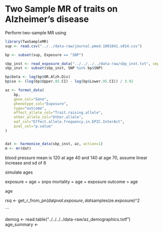 # Two Sample MR of traits on Alzheimer's disease

Perform two-sample MR using 

```r

library(TwoSampleMR)
sup <- read.csv("../../data-raw/journal.pmed.1001841.s014.csv")

bp <- subset(sup, Exposure == "SBP")

sbp_inst <- read_exposure_data("../../../../data-raw/sbp_inst.txt", sep="\t")
sbp_inst <- subset(sbp_inst, SNP %in% bp$SNP)

bp$beta <- log(bp$OR.Alzh.Dis)
bp$se <- (log(bp$Upper.95.CI) - log(bp$Lower.95.CI)) / 3.92

az <- format_data(
	bp,
	gene_col="Gene",
	phenotype_col="Exposure",
	type="outcome",
	effect_allele_col="Trait.raising.allele",
	other_allele_col="Other.allele",
	eaf_col="Effect.allele.frequency.in.EPIC.InterAct",
	pval_col="p.value"
)


dat <- harmonise_data(sbp_inst, az, action=1)
m <- mr(dat)
```


blood pressure mean is 120 at age 40 and 140 at age 70, assume linear increase and sd of 6



simulate ages


exposure = age + snps
mortality = age + exposure
outcome = age

age 





rsq <- get_r_from_pn(dat$pval.exposure, dat$samplesize.exposure)^2


```


demog <- read.table("../../../../data-raw/az_demographics.txtf")
age_summary <- 

